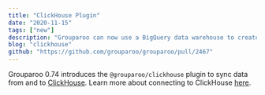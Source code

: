 ```yaml
---
title: "ClickHouse Plugin"
date: "2020-11-15"
tags: ["new"]
description: "Grouparoo can now use a BigQuery data warehouse to create profiles."
blog: "clickhouse"
github: "https://github.com/grouparoo/grouparoo/pull/2467"
---
```


Grouparoo 0.74 introduces the `@grouparoo/clickhouse` plugin to sync data from and to
[ClickHouse](https://clickhouse.com/). Learn more about connecting to ClickHouse [here](/plugins/clickhouse).
